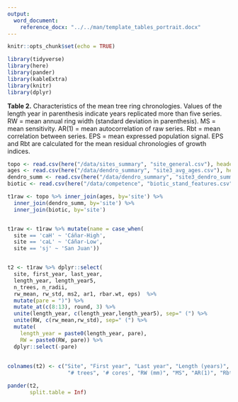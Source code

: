 ```yaml
---
output:  
  word_document:
    reference_docx: "../../man/template_tables_portrait.docx"
---
```


```r
knitr::opts_chunk$set(echo = TRUE)
```

```r
library(tidyverse)
library(here)
library(pander)
library(kableExtra)
library(knitr)
library(dplyr)
```


**Table 2.** Characteristics of the mean tree ring chronologies. Values of the length year in parenthesis indicate years replicated more than five series. RW = mean annual ring width (standard deviation in parenthesis). MS = mean sensitivity. AR(1) = mean autocorrelation of raw series. Rbt = mean correlation between series. EPS = mean expressed population signal. EPS and Rbt are calculated for the mean residual chronologies of growth indices. 

```r
topo <- read.csv(here("/data/sites_summary", "site_general.csv"), header = TRUE)
ages <- read.csv(here("/data/dendro_summary", "site3_avg_ages.csv"), header = TRUE)
dendro_summ <- read.csv(here("/data/dendro_summary", "site3_dendro_summary.csv"), header = TRUE)
biotic <- read.csv(here("/data/competence", "biotic_stand_features.csv"), header = TRUE)

t1raw <- topo %>% inner_join(ages, by='site') %>% 
  inner_join(dendro_summ, by='site') %>% 
  inner_join(biotic, by='site')


t1raw <- t1raw %>% mutate(name = case_when(
  site == 'caH' ~ 'Cáñar-High', 
  site == 'caL' ~ 'Cáñar-Low',
  site == 'sj' ~ 'San Juan')) 


t2 <- t1raw %>% dplyr::select(
  site, first_year, last_year, 
  length_year, length_year5, 
  n_trees, n_radii,
  rw_mean, rw_std, ms2, ar1, rbar.wt, eps)  %>% 
  mutate(pare = ")") %>% 
  mutate_at(c(8:13), round, 3) %>% 
  unite(length_year, c(length_year,length_year5), sep=" (") %>%
  unite(RW, c(rw_mean,rw_std), sep=" (") %>%
  mutate(
    length_year = paste0(length_year, pare),
    RW = paste0(RW, pare)) %>% 
  dplyr::select(-pare)
  
  
colnames(t2) <- c("Site", "First year", "Last year", "Length (years)",  
                   "# trees", '# cores', "RW (mm)", "MS", "AR(1)", "Rbt", "EPS") 

pander(t2,
       split.table = Inf)

```



